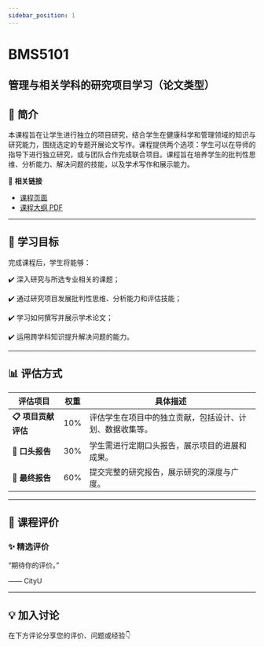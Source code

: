 ```yaml
---
sidebar_position: 1
---
```


# BMS5101
## 管理与相关学科的研究项目学习（论文类型）

## **📘 简介**
本课程旨在让学生进行独立的项目研究，结合学生在健康科学和管理领域的知识与研究能力，围绕选定的专题开展论文写作。课程提供两个选项：学生可以在导师的指导下进行独立研究，或与团队合作完成联合项目。课程旨在培养学生的批判性思维、分析能力、解决问题的技能，以及学术写作和展示能力。

🔗 **相关链接**
- [课程页面](https://www.cityu.edu.hk/catalogue/pg/202425/course/BMS5101.htm)
- [课程大纲 PDF](https://www.cityu.edu.hk/catalogue/pg/202425/course/BMS5101.pdf)

---

## **🎯 学习目标**

完成课程后，学生将能够：


✔️ 深入研究与所选专业相关的课题；

✔️ 通过研究项目发展批判性思维、分析能力和评估技能；

✔️ 学习如何撰写并展示学术论文；

✔️ 运用跨学科知识提升解决问题的能力。

---

## **📊 评估方式**

| **评估项目**          | **权重** | **具体描述**                                                                                     |
|----------------------|---------|-----------------------------------------------------------------------------------------------|
| **📋 项目贡献评估**    | 10%     | 评估学生在项目中的独立贡献，包括设计、计划、数据收集等。                                          |
| **📝 口头报告**        | 30%     | 学生需进行定期口头报告，展示项目的进展和成果。                                                   |
| **📄 最终报告**        | 60%     | 提交完整的研究报告，展示研究的深度与广度。                                                      |

---

## **💬 课程评价**

### ✨ **精选评价**
<div className={commentStyles.commentBox}>
    <p className={commentStyles.commentText}>
        “期待你的评价。”
    </p>
    <p className={commentStyles.commentAuthor}>—— CityU</p>
</div>

---

## **💡 加入讨论**

在下方评论分享您的评价、问题或经验👇
<Utterances />